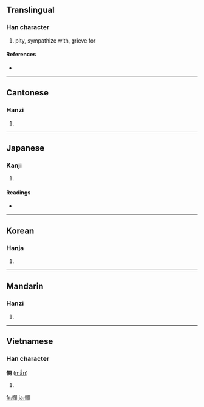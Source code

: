 {{also|悯}}
==Translingual==

===Han character===
{{Han char|rn=61|rad=心|as=12|sn=15|four=9702<sub>0</sub>|canj=心日弓大 (PANK)}}

# pity, sympathize with, grieve for

====References====
* {{Han ref|kx=0403.320|dkj=11252|dj=0744.010|hdz=42357.040|uh=61AB|ud=25003|bh=BCA7|bd=48295}}

----

==Cantonese==

===Hanzi===
{{yue-hanzi|jyut=man5|y=man5|sim=悯}}

# {{defn|Cantonese}}

----

==Japanese==

===Kanji===
{{ja-kanji|grade=|rs=心12}}

# {{defn|Japanese}}

====Readings====
* {{ja-readings|on=[[びん]] (bin), [[みん]] (min)|kun=[[あわれむ]] (awaremu), [[うれえる]] (ureeru)}}

----

==Korean==

===Hanja===
{{ko-hanja|hangeul=민|eumhun=|rv=min|mr=min|y=min}}

# {{defn|Korean}}

----

==Mandarin==

===Hanzi===
{{cmn-hanzi|sim=悯|pin=[[mǐn]] ([[min3]])|wg=min<sup>3</sup>}}

# {{defn|Mandarin}}

----

==Vietnamese==

===Han character===
'''憫''' ([[mẫn]])

# {{defn|Vietnamese}}

[[fr:憫]]
[[ja:憫]]